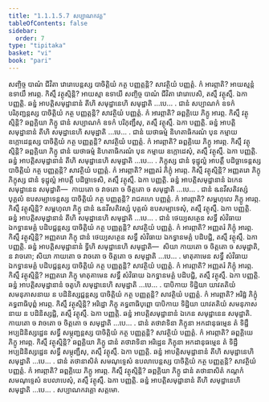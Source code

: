 ```yaml
---
title: "1.1.1.5.7 សប្បាណកវគ្គ"
tableOfContents: false
sidebar:
  order: 7
type: "tipitaka"
basket: "vi"
book: "pari"
---
```



<DynamicBreadcrumb />

<Division number="114" book="pari">

<Paragraph number="185" book="pari">
សញ្ចិច្ច បាណំ ជីវិតា វោរោបេន្តស្ស បាចិត្តិយំ កត្ថ បញ្ញត្តន្តិ? សាវត្ថិយំ បញ្ញត្តំ. កំ អារព្ភាតិ? អាយស្មន្តំ ឧទាយឹ អារព្ភ. កិស្មឹ វត្ថុស្មិន្តិ? អាយស្មា ឧទាយី សញ្ចិច្ច បាណំ ជីវិតា វោរោបេសិ, តស្មឹ វត្ថុស្មឹ. ឯកា បញ្ញត្តិ. ឆន្នំ អាបត្តិសមុដ្ឋានានំ តីហិ សមុដ្ឋានេហិ សមុដ្ឋាតិ …បេ… .
</Paragraph>

</Division>
<Division number="115" book="pari">

<Paragraph number="186" book="pari">
ជានំ សប្បាណកំ ឧទកំ បរិភុញ្ជន្តស្ស បាចិត្តិយំ កត្ថ បញ្ញត្តន្តិ? សាវត្ថិយំ បញ្ញត្តំ. កំ អារព្ភាតិ? ឆព្ពគ្គិយេ ភិក្ខូ អារព្ភ. កិស្មឹ វត្ថុស្មិន្តិ? ឆព្ពគ្គិយា ភិក្ខូ ជានំ សប្បាណកំ ឧទកំ បរិភុញ្ជឹសុ, តស្មឹ វត្ថុស្មឹ. ឯកា បញ្ញត្តិ. ឆន្នំ អាបត្តិសមុដ្ឋានានំ តីហិ សមុដ្ឋានេហិ សមុដ្ឋាតិ …បេ… .
</Paragraph>

</Division>
<Division number="116" book="pari">

<Paragraph number="187" book="pari">
ជានំ យថាធម្មំ និហតាធិករណំ បុន កម្មាយ ឧក្កោដេន្តស្ស បាចិត្តិយំ កត្ថ បញ្ញត្តន្តិ? សាវត្ថិយំ បញ្ញត្តំ. កំ អារព្ភាតិ? ឆព្ពគ្គិយេ ភិក្ខូ អារព្ភ. កិស្មឹ វត្ថុស្មិន្តិ? ឆព្ពគ្គិយា ភិក្ខូ ជានំ យថាធម្មំ និហតាធិករណំ បុន កម្មាយ ឧក្កោដេសុំ, តស្មឹ វត្ថុស្មឹ. ឯកា បញ្ញត្តិ. ឆន្នំ អាបត្តិសមុដ្ឋានានំ តីហិ សមុដ្ឋានេហិ សមុដ្ឋាតិ …បេ… .
</Paragraph>

</Division>
<Division number="117" book="pari">

<Paragraph number="188" book="pari">
ភិក្ខុស្ស ជានំ ទុដ្ឋុល្លំ អាបត្តឹ បដិច្ឆាទេន្តស្ស បាចិត្តិយំ កត្ថ បញ្ញត្តន្តិ? សាវត្ថិយំ បញ្ញត្តំ. កំ អារព្ភាតិ? អញ្ញតរំ ភិក្ខុំ អារព្ភ. កិស្មឹ វត្ថុស្មិន្តិ? អញ្ញតរោ ភិក្ខុ ភិក្ខុស្ស ជានំ ទុដ្ឋុល្លំ អាបត្តឹ បដិច្ឆាទេសិ, តស្មឹ វត្ថុស្មឹ. ឯកា បញ្ញត្តិ. ឆន្នំ អាបត្តិសមុដ្ឋានានំ ឯកេន សមុដ្ឋានេន សមុដ្ឋាតិ—  កាយតោ ច វាចតោ ច ចិត្តតោ ច សមុដ្ឋាតិ …បេ… .
</Paragraph>

</Division>
<Division number="118" book="pari">

<Paragraph number="189" book="pari">
ជានំ ឩនវីសតិវស្សំ បុគ្គលំ ឧបសម្បាទេន្តស្ស បាចិត្តិយំ កត្ថ បញ្ញត្តន្តិ? រាជគហេ បញ្ញត្តំ. កំ អារព្ភាតិ? សម្ពហុលេ ភិក្ខូ អារព្ភ. កិស្មឹ វត្ថុស្មិន្តិ? សម្ពហុលា ភិក្ខូ ជានំ ឩនវីសតិវស្សំ បុគ្គលំ ឧបសម្បាទេសុំ, តស្មឹ វត្ថុស្មឹ. ឯកា បញ្ញត្តិ. ឆន្នំ អាបត្តិសមុដ្ឋានានំ តីហិ សមុដ្ឋានេហិ សមុដ្ឋាតិ …បេ… .
</Paragraph>

</Division>
<Division number="119" book="pari">

<Paragraph number="190" book="pari">
ជានំ ថេយ្យសត្ថេន សទ្ធឹ សំវិធាយ ឯកទ្ធានមគ្គំ បដិបជ្ជន្តស្ស បាចិត្តិយំ កត្ថ បញ្ញត្តន្តិ? សាវត្ថិយំ បញ្ញត្តំ. កំ អារព្ភាតិ? អញ្ញតរំ ភិក្ខុំ អារព្ភ. កិស្មឹ វត្ថុស្មិន្តិ? អញ្ញតរោ ភិក្ខុ ជានំ ថេយ្យសត្ថេន សទ្ធឹ សំវិធាយ ឯកទ្ធានមគ្គំ បដិបជ្ជិ, តស្មឹ វត្ថុស្មឹ. ឯកា បញ្ញត្តិ. ឆន្នំ អាបត្តិសមុដ្ឋានានំ ទ្វីហិ សមុដ្ឋានេហិ សមុដ្ឋាតិ—  សិយា កាយតោ ច ចិត្តតោ ច សមុដ្ឋាតិ, ន វាចតោ; សិយា កាយតោ ច វាចតោ ច ចិត្តតោ ច សមុដ្ឋាតិ …បេ… .
</Paragraph>

</Division>
<Division number="120" book="pari">

<Paragraph number="191" book="pari">
មាតុគាមេន សទ្ធឹ សំវិធាយ ឯកទ្ធានមគ្គំ បដិបជ្ជន្តស្ស បាចិត្តិយំ កត្ថ បញ្ញត្តន្តិ? សាវត្ថិយំ បញ្ញត្តំ. កំ អារព្ភាតិ? អញ្ញតរំ ភិក្ខុំ អារព្ភ. កិស្មឹ វត្ថុស្មិន្តិ? អញ្ញតរោ ភិក្ខុ មាតុគាមេន សទ្ធឹ សំវិធាយ ឯកទ្ធានមគ្គំ បដិបជ្ជិ, តស្មឹ វត្ថុស្មឹ. ឯកា បញ្ញត្តិ. ឆន្នំ អាបត្តិសមុដ្ឋានានំ ចតូហិ សមុដ្ឋានេហិ សមុដ្ឋាតិ …បេ… .
</Paragraph>

</Division>
<Division number="121" book="pari">

<Paragraph number="192" book="pari">
បាបិកាយ ទិដ្ឋិយា យាវតតិយំ សមនុភាសនាយ ន បដិនិស្សជ្ជន្តស្ស បាចិត្តិយំ កត្ថ បញ្ញត្តន្តិ? សាវត្ថិយំ បញ្ញត្តំ. កំ អារព្ភាតិ? អរិដ្ឋំ ភិក្ខុំ គទ្ធពាធិបុព្ពំ អារព្ភ. កិស្មឹ វត្ថុស្មិន្តិ? អរិដ្ឋោ ភិក្ខុ គទ្ធពាធិបុព្ពោ បាបិកាយ ទិដ្ឋិយា យាវតតិយំ សមនុភាសនាយ ន បដិនិស្សជ្ជិ, តស្មឹ វត្ថុស្មឹ. ឯកា បញ្ញត្តិ. ឆន្នំ អាបត្តិសមុដ្ឋានានំ ឯកេន សមុដ្ឋានេន សមុដ្ឋាតិ. កាយតោ ច វាចតោ ច ចិត្តតោ ច សមុដ្ឋាតិ …បេ… .
</Paragraph>

</Division>
<Division number="122" book="pari">

<Paragraph number="193" book="pari">
ជានំ តថាវាទិនា ភិក្ខុនា អកដានុធម្មេន តំ ទិដ្ឋឹ អប្បដិនិស្សដ្ឋេន សទ្ធឹ សម្ភុញ្ជន្តស្ស បាចិត្តិយំ កត្ថ បញ្ញត្តន្តិ? សាវត្ថិយំ បញ្ញត្តំ. កំ អារព្ភាតិ? ឆព្ពគ្គិយេ ភិក្ខូ អារព្ភ. កិស្មឹ វត្ថុស្មិន្តិ? ឆព្ពគ្គិយា ភិក្ខូ ជានំ តថាវាទិនា អរិដ្ឋេន ភិក្ខុនា អកដានុធម្មេន តំ ទិដ្ឋឹ អប្បដិនិស្សដ្ឋេន សទ្ធឹ សម្ភុញ្ជឹសុ, តស្មឹ វត្ថុស្មឹ. ឯកា បញ្ញត្តិ. ឆន្នំ អាបត្តិសមុដ្ឋានានំ តីហិ សមុដ្ឋានេហិ សមុដ្ឋាតិ …បេ… .
</Paragraph>

</Division>
<Division number="123" book="pari">

<Paragraph number="194" book="pari">
ជានំ តថានាសិតំ សមណុទ្ទេសំ ឧបលាបេន្តស្ស បាចិត្តិយំ កត្ថ បញ្ញត្តន្តិ? សាវត្ថិយំ បញ្ញត្តំ. កំ អារព្ភាតិ? ឆព្ពគ្គិយេ ភិក្ខូ អារព្ភ. កិស្មឹ វត្ថុស្មិន្តិ? ឆព្ពគ្គិយា ភិក្ខូ ជានំ តថានាសិតំ កណ្ដកំ សមណុទ្ទេសំ ឧបលាបេសុំ, តស្មឹ វត្ថុស្មឹ. ឯកា បញ្ញត្តិ. ឆន្នំ អាបត្តិសមុដ្ឋានានំ តីហិ សមុដ្ឋានេហិ សមុដ្ឋាតិ …បេ… .

</Paragraph>
</Division>

<Paragraph number="195" type="center" book="pari">
សប្បាណកវគ្គោ សត្តមោ.
</Paragraph>
